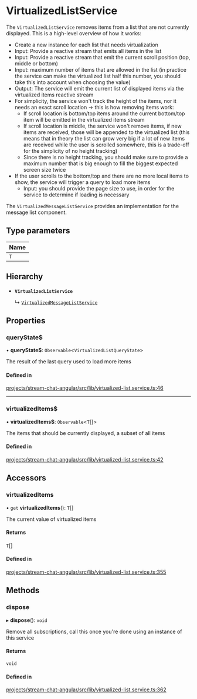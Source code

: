 # VirtualizedListService

The `VirtualizedListService` removes items from a list that are not currently displayed. This is a high-level overview of how it works:
- Create a new instance for each list that needs virtualization
- Input: Provide a reactive stream that emits all items in the list
- Input: Provide a reactive stream that emit the current scroll position (top, middle or bottom)
- Input: maximum number of items that are allowed in the list (in practice the service can make the virtualized list half this number, you should take this into account when choosing the value)
- Output: The service will emit the current list of displayed items via the virtualized items reactive stream
- For simplicity, the service won't track the height of the items, nor it needs an exact scroll location -> this is how removing items work:
  - If scroll location is bottom/top items around the current bottom/top item will be emitted in the virtualized items stream
  - If scroll location is middle, the service won't remove items, if new items are received, those will be appended to the virtualized list  (this means that in theory the list can grow very big if a lot of new items are received while the user is scrolled somewhere, this is a trade-off for the simplicity of no height tracking)
  - Since there is no height tracking, you should make sure to provide a maximum number that is big enough to fill the biggest expected screen size twice
- If the user scrolls to the bottom/top and there are no more local items to show, the service will trigger a query to load more items
  - Input: you should provide the page size to use, in order for the service to determine if loading is necessary

The `VirtualizedMessageListService` provides an implementation for the message list component.

## Type parameters

| Name |
| :------ |
| `T` |

## Hierarchy

- **`VirtualizedListService`**

  ↳ [`VirtualizedMessageListService`](VirtualizedMessageListService.md)

## Properties

### queryState$

• **queryState$**: `Observable`\<`VirtualizedListQueryState`\>

The result of the last query used to load more items

#### Defined in

[projects/stream-chat-angular/src/lib/virtualized-list.service.ts:46](https://github.com/GetStream/stream-chat-angular/blob/0a662614468b699988dd791676acae99a927f4bf/projects/stream-chat-angular/src/lib/virtualized-list.service.ts#L46)

___

### virtualizedItems$

• **virtualizedItems$**: `Observable`\<`T`[]\>

The items that should be currently displayed, a subset of all items

#### Defined in

[projects/stream-chat-angular/src/lib/virtualized-list.service.ts:42](https://github.com/GetStream/stream-chat-angular/blob/0a662614468b699988dd791676acae99a927f4bf/projects/stream-chat-angular/src/lib/virtualized-list.service.ts#L42)

## Accessors

### virtualizedItems

• `get` **virtualizedItems**(): `T`[]

The current value of virtualized items

#### Returns

`T`[]

#### Defined in

[projects/stream-chat-angular/src/lib/virtualized-list.service.ts:355](https://github.com/GetStream/stream-chat-angular/blob/0a662614468b699988dd791676acae99a927f4bf/projects/stream-chat-angular/src/lib/virtualized-list.service.ts#L355)

## Methods

### dispose

▸ **dispose**(): `void`

Remove all subscriptions, call this once you're done using an instance of this service

#### Returns

`void`

#### Defined in

[projects/stream-chat-angular/src/lib/virtualized-list.service.ts:362](https://github.com/GetStream/stream-chat-angular/blob/0a662614468b699988dd791676acae99a927f4bf/projects/stream-chat-angular/src/lib/virtualized-list.service.ts#L362)
